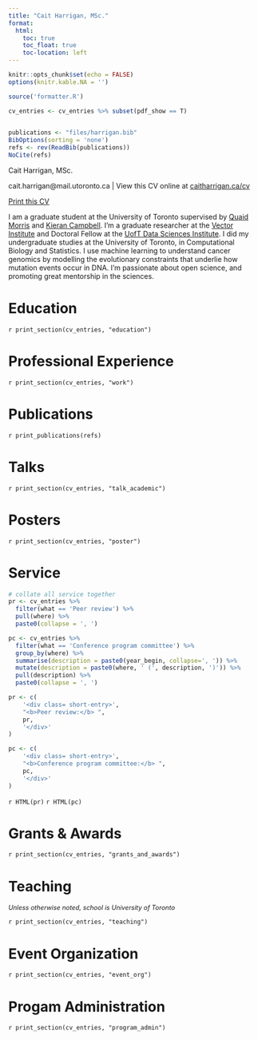 ```yaml
---
title: "Cait Harrigan, MSc."
format:
  html:
    toc: true
    toc_float: true
    toc-location: left
---
```



```r
knitr::opts_chunk$set(echo = FALSE)
options(knitr.kable.NA = '')

```


```r
source('formatter.R')

cv_entries <- cv_entries %>% subset(pdf_show == T) 
  

publications <- "files/harrigan.bib"
BibOptions(sorting = 'none')
refs <- rev(ReadBib(publications))
NoCite(refs)
```

<div id="cv_print_header">
<p id="cv-title">
Cait Harrigan, MSc.
</p>
cait.harrigan@mail.utoronto.ca | View this CV online at <a href="https://caitharrigan.ca/cv">caitharrigan.ca/cv</a>
</div>


::: {.column-margin}

<a id=print_button href="files/cv.pdf" class="btn btn-secondary icon-link">Print this CV</a>

:::

I am a graduate student at the University of Toronto supervised by [Quaid Morris](https://www.morrislab.ca/) and [Kieran Campbell](https://www.camlab.ca/). I'm a graduate researcher at the [Vector Institute](https://vectorinstitute.ai/) and Doctoral Fellow at the [UofT Data Sciences Institute](https://datasciences.utoronto.ca/). I did my undergraduate studies at the University of Toronto, in Computational Biology and Statistics. I use machine learning to understand cancer genomics by modelling the evolutionary constraints that underlie how mutation events occur in DNA. I'm passionate about open science, and promoting great mentorship in the sciences.




# Education

`r print_section(cv_entries, "education")`


# Professional Experience

`r print_section(cv_entries, "work")`

# Publications

<div class="grid" style="--bs-columns: 6; --bs-gap: 0.3rem;"><div class="g-col-1"><div class="cv-line"></div></div></div>

`r print_publications(refs)`


# Talks 

`r print_section(cv_entries, "talk_academic")`

# Posters 

`r print_section(cv_entries, "poster")`

# Service

<div class="grid" style="--bs-columns: 6; --bs-gap: 0.3rem;"><div class="g-col-1"><div class="cv-line"></div></div></div>

```r
# collate all service together
pr <- cv_entries %>% 
  filter(what == 'Peer review') %>%
  pull(where) %>%
  paste0(collapse = ', ')

pc <- cv_entries %>%
  filter(what == 'Conference program committee') %>%
  group_by(where) %>%
  summarise(description = paste0(year_begin, collapse=', ')) %>%
  mutate(description = paste0(where, ' (', description, ')')) %>%
  pull(description) %>%
  paste0(collapse = ', ')

pr <- c(
    '<div class= short-entry>',
    "<b>Peer review:</b> ",
    pr,
    '</div>'
)

pc <- c(
    '<div class= short-entry>',
    "<b>Conference program committee:</b> ", 
    pc,
    '</div>'
)

```

`r HTML(pr)`
`r HTML(pc)`

# Grants & Awards

`r print_section(cv_entries, "grants_and_awards")`


# Teaching

<em style="font-size:0.8rem">Unless otherwise noted, school is University of Toronto</em>

`r print_section(cv_entries, "teaching")`


# Event Organization

`r print_section(cv_entries, "event_org")`

# Progam Administration

`r print_section(cv_entries, "program_admin")`

